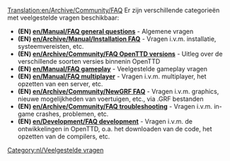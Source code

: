 [[Translation:en/Archive/Community/FAQ]]
{{nl/Manual/Inhoudsopgave}}
Er zijn verschillende categorieën met veelgestelde vragen beschikbaar:

*'''(EN) [[en/Manual/FAQ general questions]]''' - Algemene vragen
*'''(EN) [[en/Archive/Manual/Installation FAQ]]''' - Vragen i.v.m. installatie, systeemvereisten, etc.
*'''(EN) [[en/Archive/Community/FAQ OpenTTD versions]]''' - Uitleg over de verschillende soorten versies binnenin OpenTTD
*'''(EN) [[en/Manual/FAQ gameplay]]''' - Veelgestelde gameplay vragen
*'''(EN) [[en/Manual/FAQ multiplayer]]''' - Vragen i.v.m. multiplayer, het opzetten van een server, etc.
*'''(EN) [[en/Archive/Community/NewGRF FAQ]]''' - Vragen i.v.m. graphics, nieuwe mogelijkheden van voertuigen, etc., via .GRF bestanden
*'''(EN) [[en/Archive/Community/FAQ troubleshooting]]''' - Vragen i.v.m. in-game crashes, problemen, etc.
*'''(EN) [[en/Development/FAQ development]]''' - Vragen i.v.m. de ontwikkelingen in OpenTTD, o.a. het downloaden van de code, het opzetten van de compilers, etc.

[[Category:nl/Veelgestelde vragen]]